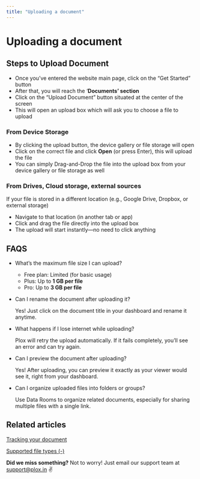 ```yaml
---
title: "Uploading a document"
---
```


# Uploading a document

## Steps to Upload Document

- Once you’ve entered the website main page, click on the “Get Started” button
- After that, you will reach the ‘**Documents’ section**
- Click on the “Upload Document” button situated at the center of the screen
- This will open an upload box which will ask you to choose a file to upload

### From Device Storage

- By clicking the upload button, the device gallery or file storage will open
- Click on the correct file and click **Open** (or press Enter), this will upload the file
- You can simply Drag-and-Drop the file into the upload box from your device gallery or file storage as well

### From Drives, Cloud storage, external sources

If your file is stored in a different location (e.g., Google Drive, Dropbox, or external storage)

- Navigate to that location (in another tab or app)
- Click and drag the file directly into the upload box
- The upload will start instantly—no need to click anything

## FAQS

- What’s the maximum file size I can upload?
  - Free plan: Limited (for basic usage)
  - Plus: Up to **1 GB per file**
  - Pro: Up to **3 GB per file**
- Can I rename the document after uploading it?

  Yes! Just click on the document title in your dashboard and rename it anytime.
- What happens if I lose internet while uploading?

  Plox will retry the upload automatically. If it fails completely, you’ll see an error and can try again.
- Can I preview the document after uploading?

  Yes! After uploading, you can preview it exactly as your viewer would see it, right from your dashboard.
- Can I organize uploaded files into folders or groups?

  Use Data Rooms to organize related documents, especially for sharing multiple files with a single link.

## Related articles

[Tracking your document](https://www.notion.so/Tracking-your-document-1d294895b3038180a228cb43aa46bfac?pvs=21)

[Supported file types (-)](https://www.notion.so/Supported-file-types-1d294895b303815eb35fdbc770495bcc?pvs=21)

**Did we miss something?** Not to worry! Just email our support team at [support@plox.in](mailto:support@plox.in) ✌️